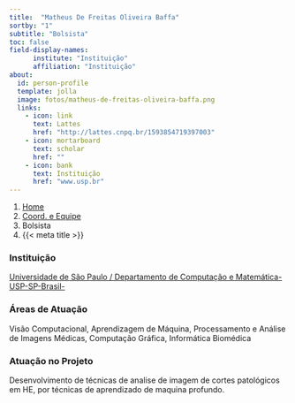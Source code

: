 ```yaml
---
title:  "Matheus De Freitas Oliveira Baffa"
sortby: "1"
subtitle: "Bolsista"
toc: false
field-display-names:
      institute: "Instituição"
      affiliation: "Instituição"
about:
  id: person-profile
  template: jolla
  image: fotos/matheus-de-freitas-oliveira-baffa.png
  links:
    - icon: link
      text: Lattes
      href: "http://lattes.cnpq.br/1593854719397003"
    - icon: mortarboard
      text: scholar
      href: ""
    - icon: bank
      text: Instituição
      href: "www.usp.br"
---
```


```{=html}
<nav aria-label="breadcrumb">
  <ol class="breadcrumb">
    <li class="breadcrumb-item"><a href="../../index.html">Home</a></li>
    <li class="breadcrumb-item"><a href="../coord-equipe.html">Coord. e Equipe</a></li>
    <li class="breadcrumb-item active">Bolsista</li>
    <li class="breadcrumb-item active" aria-current="page">{{< meta title >}}</li>
  </ol>
</nav>
```
:::{#person-profile}
:::

### Instituição

[Universidade de São Paulo / Departamento de Computação e Matemática-USP-SP-Brasil-](www.usp.br)

### Áreas de Atuação

Visão Computacional, Aprendizagem de Máquina, Processamento e Análise de Imagens Médicas, Computação Gráfica, Informática Biomédica

### Atuação no Projeto

Desenvolvimento de técnicas de analise de imagem de cortes patológicos em HE, por técnicas de aprendizado de maquina profundo.
